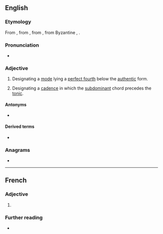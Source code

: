 ==English==

===Etymology===
From {{etyl|LL.|en}} {{m|la|plagalis}}, from {{m|la|plaga}}, from {{m|la|plagius}}, from Byzantine {{der|en|grc|πλάγιος||plagal}}, {{m|grc|πλάγιος||oblique}}.

===Pronunciation===
* {{IPA|en|/ˈpleɪɡəl/}}

===Adjective===
{{en-adj}}

# {{lb|en|music}} Designating a [[mode]] lying a [[perfect fourth]] below the [[authentic]] form.
# {{lb|en|music}} Designating a [[cadence]] in which the [[subdominant]] chord precedes the [[tonic#Etymology 2|tonic]].

====Antonyms====
* {{l|en|authentic}}

====Derived terms====
* {{l|en|plagal cadence}}

===Anagrams===
* {{anagrams|en|a=aagllp|gal pal|galpal}}
----
==French==

===Adjective===
{{fr-adj}}

# {{l|en|plagal}}

===Further reading===
* {{R:TLFi}}